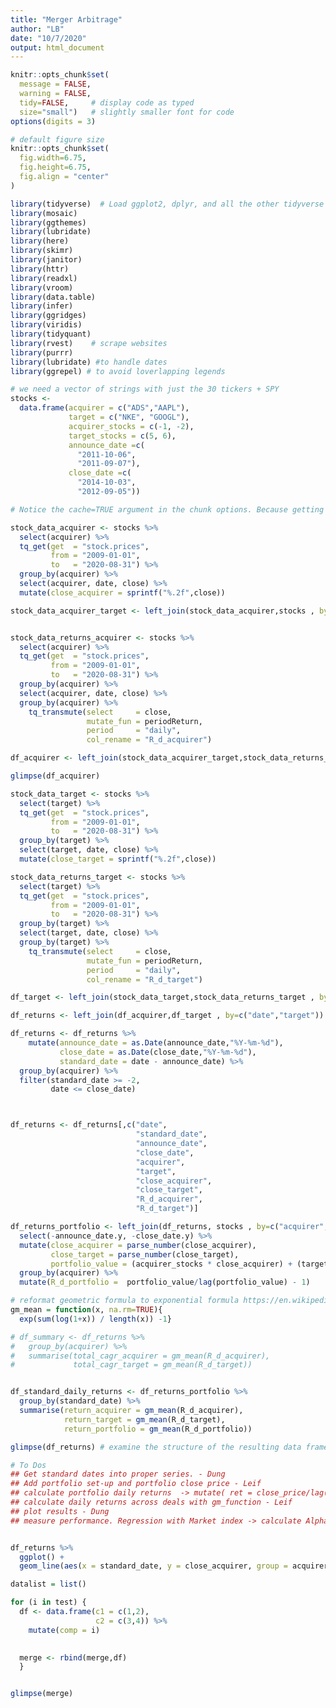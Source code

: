 ```yaml
---
title: "Merger Arbitrage"
author: "LB"
date: "10/7/2020"
output: html_document
---
```


```r
knitr::opts_chunk$set(
  message = FALSE, 
  warning = FALSE, 
  tidy=FALSE,     # display code as typed
  size="small")   # slightly smaller font for code
options(digits = 3)

# default figure size
knitr::opts_chunk$set(
  fig.width=6.75, 
  fig.height=6.75,
  fig.align = "center"
)
```


```r
library(tidyverse)  # Load ggplot2, dplyr, and all the other tidyverse packages
library(mosaic)
library(ggthemes)
library(lubridate)
library(here)
library(skimr)
library(janitor)
library(httr)
library(readxl)
library(vroom)
library(data.table)
library(infer)
library(ggridges)
library(viridis)
library(tidyquant)
library(rvest)    # scrape websites
library(purrr)  
library(lubridate) #to handle dates
library(ggrepel) # to avoid loverlapping legends
```



```r

# we need a vector of strings with just the 30 tickers + SPY
stocks <- 
  data.frame(acquirer = c("ADS","AAPL"),
             target = c("NKE", "GOOGL"),
             acquirer_stocks = c(-1, -2),
             target_stocks = c(5, 6),
             announce_date =c(
               "2011-10-06",
               "2011-09-07"),
             close_date =c(
               "2014-10-03",
               "2012-09-05"))

```

```r
# Notice the cache=TRUE argument in the chunk options. Because getting data is time consuming, # cache=TRUE means that once it downloads data, the chunk will not run again next time you knit your Rmd

stock_data_acquirer <- stocks %>% 
  select(acquirer) %>% 
  tq_get(get  = "stock.prices",
         from = "2009-01-01",
         to   = "2020-08-31") %>%
  group_by(acquirer) %>% 
  select(acquirer, date, close) %>% 
  mutate(close_acquirer = sprintf("%.2f",close))

stock_data_acquirer_target <- left_join(stock_data_acquirer,stocks , by=c("acquirer"))


stock_data_returns_acquirer <- stocks %>% 
  select(acquirer) %>% 
  tq_get(get  = "stock.prices",
         from = "2009-01-01",
         to   = "2020-08-31") %>%
  group_by(acquirer) %>% 
  select(acquirer, date, close) %>% 
  group_by(acquirer) %>%
    tq_transmute(select     = close, 
                 mutate_fun = periodReturn, 
                 period     = "daily", 
                 col_rename = "R_d_acquirer")

df_acquirer <- left_join(stock_data_acquirer_target,stock_data_returns_acquirer , by=c("acquirer","date"))

glimpse(df_acquirer)

stock_data_target <- stocks %>% 
  select(target) %>% 
  tq_get(get  = "stock.prices",
         from = "2009-01-01",
         to   = "2020-08-31") %>%
  group_by(target) %>% 
  select(target, date, close) %>% 
  mutate(close_target = sprintf("%.2f",close))

stock_data_returns_target <- stocks %>% 
  select(target) %>% 
  tq_get(get  = "stock.prices",
         from = "2009-01-01",
         to   = "2020-08-31") %>%
  group_by(target) %>% 
  select(target, date, close) %>% 
  group_by(target) %>%
    tq_transmute(select     = close, 
                 mutate_fun = periodReturn, 
                 period     = "daily", 
                 col_rename = "R_d_target")

df_target <- left_join(stock_data_target,stock_data_returns_target , by=c("target","date"))

df_returns <- left_join(df_acquirer,df_target , by=c("date","target")) 

df_returns <- df_returns %>% 
    mutate(announce_date = as.Date(announce_date,"%Y-%m-%d"),
           close_date = as.Date(close_date,"%Y-%m-%d"),
           standard_date = date - announce_date) %>% 
  group_by(acquirer) %>% 
  filter(standard_date >= -2,
         date <= close_date)



df_returns <- df_returns[,c("date",
                            "standard_date",
                            "announce_date",
                            "close_date",
                            "acquirer",
                            "target",
                            "close_acquirer",
                            "close_target",
                            "R_d_acquirer",
                            "R_d_target")]

df_returns_portfolio <- left_join(df_returns, stocks , by=c("acquirer","target"))  %>% 
  select(-announce_date.y, -close_date.y) %>% 
  mutate(close_acquirer = parse_number(close_acquirer),
         close_target = parse_number(close_target),
         portfolio_value = (acquirer_stocks * close_acquirer) + (target_stocks * close_target)) %>% 
  group_by(acquirer) %>% 
  mutate(R_d_portfolio =  portfolio_value/lag(portfolio_value) - 1)

# reformat geometric formula to exponential formula https://en.wikipedia.org/wiki/Geometric_mean#:~:text=2%2C%20that%20is%2C-,.,a%20financial%20investment%20over%20time.
gm_mean = function(x, na.rm=TRUE){
  exp(sum(log(1+x)) / length(x)) -1}

# df_summary <- df_returns %>% 
#   group_by(acquirer) %>% 
#   summarise(total_cagr_acquirer = gm_mean(R_d_acquirer),
#             total_cagr_target = gm_mean(R_d_target))


df_standard_daily_returns <- df_returns_portfolio %>% 
  group_by(standard_date) %>% 
  summarise(return_acquirer = gm_mean(R_d_acquirer),
            return_target = gm_mean(R_d_target),
            return_portfolio = gm_mean(R_d_portfolio))

glimpse(df_returns) # examine the structure of the resulting data frame

# To Dos
## Get standard dates into proper series. - Dung
## Add portfolio set-up and portfolio close price - Leif
## calculate portfolio daily returns  -> mutate( ret = close_price/lag(close_price) - 1) - Leif
## calculate daily returns across deals with gm_function - Leif
## plot results - Dung
## measure performance. Regression with Market index -> calculate Alpha and Beta - Dung



```

```r

df_returns %>% 
  ggplot() +
  geom_line(aes(x = standard_date, y = close_acquirer, group = acquirer, colour = acquirer))

```




```r
datalist = list() 

for (i in test) {
  df <- data.frame(c1 = c(1,2),
                   c2 = c(3,4)) %>% 
    mutate(comp = i)
  

  merge <- rbind(merge,df)
  }


glimpse(merge)
```


